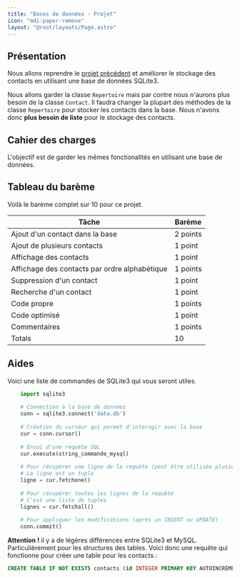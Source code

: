 ```yaml
---
title: "Bases de données - Projet"
icon: "mdi:paper-remove"
layout: "@root/layouts/Page.astro"
---
```


## Présentation

Nous allons reprendre le [projet précédent](/cours/listes/projet) et améliorer
le stockage des contacts en utilisant une base de données SQLite3.

Nous allons garder la classe `Repertoire` mais par contre nous n'aurons plus
besoin de la classe `Contact`. Il faudra changer la plupart des méthodes de la
classe `Repertoire` pour stocker les contacts dans la base. Nous n'avons donc
**plus besoin de liste** pour le stockage des contacts.

## Cahier des charges

L'objectif est de garder les mêmes fonctionalités en utilisant une base de
données.

## Tableau du barème

Voilà le barème complet sur 10 pour ce projet.

Tâche | Barème  
---|---  
Ajout d'un contact dans la base | 2 points  
Ajout de plusieurs contacts | 1 point  
Affichage des contacts | 1 point  
Affichage des contacts par ordre alphabétique | 1 points  
Suppression d'un contact | 1 point  
Recherche d'un contact | 1 point  
Code propre | 1 points  
Code optimisé | 1 point  
Commentaires | 1 points  
Totals | 10  
  
## Aides

Voici une liste de commandes de SQLite3 qui vous seront utiles.

```py
    import sqlite3
    
    # Connection à la base de données
    conn = sqlite3.connect('data.db')
    
    # Création du curseur qui permet d'interagir avec la base
    cur = conn.cursor()
    
    # Envoi d'une requête SQL
    cur.execute(string_commande_mysql)
    
    # Pour récupérer une ligne de la requête (peut être utilisée plusieurs fois)
    # La ligne est un tuple
    ligne = cur.fetchone()
    
    # Pour récupérer toutes les lignes de la requête
    # C'est une liste de tuples
    lignes = cur.fetchall()
    
    # Pour appliquer les modifications (après un INSERT ou UPDATE)
    conn.commit()
```

**Attention !** il y a de légères différences entre SQLite3 et MySQL.
Particulièrement pour les structures des tables. Voici donc une requête qui
fonctionne pour créer une table pour les contacts :

```sql
CREATE TABLE IF NOT EXISTS contacts (id INTEGER PRIMARY KEY AUTOINCREMENT, nom TEXT, prenom TEXT, telephone INTEGER)
```